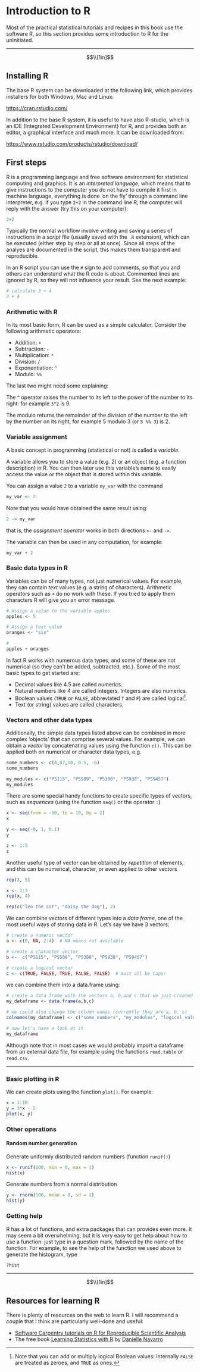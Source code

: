 # Introduction to R {#intro-R}

Most of the practical statistical tutorials and recipes in this book use the software R, so this section provides some introduction to R for the uninitiated. 

---

$$\\[1in]$$

## Installing R

The base R system can be downloaded at the following link, which provides installers for both Windows, Mac and Linux:

[https://cran.rstudio.com/](https://cran.rstudio.com/)

In addition to the base R system, it is useful to have also R-studio, which is an IDE (Integrated Development Environment) for R, and provides both an editor, a graphical interface and much more. It can be downloaded from:

[https://www.rstudio.com/products/rstudio/download/](https://www.rstudio.com/products/rstudio/download/)


## First steps

R is a programming language and free software environment for statistical computing and graphics. It is an _interpreted language_, which means that to give instructions to the computer you do not have to compile it first in machine language, everything is done 'on the fly' through a command line interpreter, e.g. if you type `2+2` in the command line R, the computer will reply with the answer (try this on your computer):
```r
2+2
```

Typically the normal workflow involve writing and saving a series of instructions in a _script_ file (usually saved with the `.R` extension), which can be executed (either step by step or all at once). Since all steps of the analyes are documented in the script, this makes them transparent and reproducible.

In an R script you can use the `#` sign to add comments, so that you and others can understand what the R code is about. Commented lines are ignored by R, so they will not influence your result. See the next example:
```r
# calculate 3 + 4
3 + 4
```

### Arithmetic with R
In its most basic form, R can be used as a simple calculator. Consider the following arithmetic operators:

  * Addition: `+`
  * Subtraction: `-`
  * Multiplication: `*`
  * Division: `/`
  * Exponentiation: `^`
  * Modulo: `%%`

The last two might need some explaining:

The ^ operator raises the number to its left to the power of the number to its right: for example `3^2` is 9.

The modulo returns the remainder of the division of the number to the left by the number on its right, for example 5 modulo 3 (or `5 %% 3`) is 2.


### Variable assignment

A basic concept in programming (statistical or not) is called a _variable_.

A variable allows you to store a value (e.g. 2) or an object (e.g. a function description) in R. You can then later use this variable's name to easily access the value or the object that is stored within this variable.

You can assign a value `2` to a variable `my_var` with the command
```r
my_var <- 2
```

Note that you would have obtained the same result using:

```r
2 -> my_var
```

that is, the _assignment operator_ works in both directions `<-` and `->`.


The variable can then be used in any computation, for example:
```r
my_var + 2 
```


### Basic data types in R

Variables can be of many types, not just numerical values. For example, they can contain _text_ values (e.g. a string of characters). Arithmetic operators such as `+` do no work with these. If you tried to apply them characters R will give you an error message.

```r
# Assign a value to the variable apples
apples <- 5 

# Assign a text value
oranges <- "six" 

#  
apples + oranges 
```



In fact R works with numerous data types, and some of these are not numerical (so they can't be added, subtracted, etc.). Some of the most basic types to get started are:

  * Decimal values like 4.5 are called numerics.
  * Natural numbers like 4 are called integers. Integers are also numerics.
  * Boolean values (`TRUE` or `FALSE`, abbreviated `T` and `F`) are called logical^[Note that you can add or multiply logical Boolean values: internally `FALSE` are treated as zeroes, and `TRUE` as ones.].
  * Text (or string) values are called characters.


### Vectors and other data types

Additionally, the simple data types listed above can be combined in more complex 'objects' that can comprise several values. For example, we can obtain a _vector_ by concatenating values using the function `c()`. This can be applied both on numerical or character data types, e.g. 

```r
some_numbers <- c(4,87,10, 0.5, -6)
some_numbers

my_modules <- c("PS115", "PS509", "PS300", "PS938", "PS9457")
my_modules
```

There are some special handy functions to create specific types of vectors, such as _sequences_ (using the function `seq()` or the operator `:`)

```r
x <- seq(from = -10, to = 10, by = 2)
x

y <- seq(-0, 1, 0.1)
y

z <- 1:5
z
```


Another useful type of vector can be obtained by _repetition_ of elements, and this can be numerical, character, or even applied to other vectors

```r
rep(3, 5)

x <- 1:3
rep(x, 4)

rep(c("leo the cat", "daisy the dog"), 2)
```

We can combine vectors of different types into a _data frame_, one of the most useful ways of storing data in R. Let's say we have 3 vectors:

```r
# create a numeric vector 
a <- c(0, NA, 2:4)  # NA means not available

# create a character vector
b <-  c("PS115", "PS509", "PS300", "PS938", "PS9457")

# create a logical vector
c <- c(TRUE, FALSE, TRUE, FALSE, FALSE)  # must all be caps!
```


we can combine them into a data.frame using:

```r
# create a data frame with the vectors a, b,and c that we just created
my_dataframe <- data.frame(a,b,c)

# we could also change the column names (currently they are a, b, c)
colnames(my_dataframe) <- c("some_numbers", "my_modules", "logical_values")

# now let's have a look at it
my_dataframe
```

Although note that in most cases we would probably import a dataframe from an external data file, for example using the functions `read.table` or `read.csv`.

---

### Basic plotting in R

We can create plots using the function `plot()`. For example:

```r
x = 1:10
y = 3*x - 5
plot(x, y)
```





### Other operations

#### Random number generation

Generate uniformly distributed random numbers (function `runif()`)

```r
x <- runif(100, min = 0, max = 1)
hist(x)
```


Generate numbers from a normal distribution

```r
y <- rnorm(100, mean = 0, sd = 1)
hist(y)
```


### Getting help

R has a lot of functions, and extra packages that can provides even more. It may seem a bit overwhelming, but it is very easy to get help about how to use a function: just type in a question mark, followed by the name of the function. For example, to see the help of the function we used above to generate the histogram, type 

```r
?hist
```


---

$$\\[1in]$$

## Resources for learning R

There is plenty of resources on the web to learn R. I will recommend a couple that I think are particularly well-done and useful:

- [Software Carpentry tutorials on R for Reproducible Scientific Analysis](https://swcarpentry.github.io/r-novice-gapminder/)
- The free book [Learning Statistics with R](https://learningstatisticswithr.com/) by [Danielle Navarro](https://djnavarro.net/)

